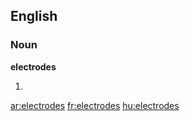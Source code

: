 ==English==

===Noun===
'''electrodes'''

# {{plural of|[[electrode]]}}

[[ar:electrodes]]
[[fr:electrodes]]
[[hu:electrodes]]